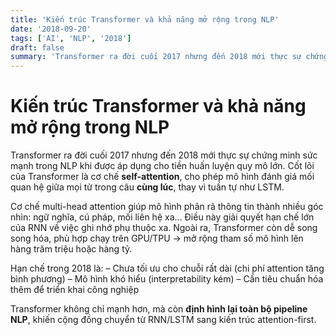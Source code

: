 ```yaml
---
title: 'Kiến trúc Transformer và khả năng mở rộng trong NLP'
date: '2018-09-20'
tags: ['AI', 'NLP', '2018']
draft: false
summary: 'Transformer ra đời cuối 2017 nhưng đến 2018 mới thực sự chứng minh sức mạnh trong NLP khi được áp dụ'
---
```


# Kiến trúc Transformer và khả năng mở rộng trong NLP

Transformer ra đời cuối 2017 nhưng đến 2018 mới thực sự chứng minh sức mạnh trong NLP khi được áp dụng cho tiền huấn luyện quy mô lớn. Cốt lõi của Transformer là cơ chế **self-attention**, cho phép mô hình đánh giá mối quan hệ giữa mọi từ trong câu **cùng lúc**, thay vì tuần tự như LSTM.

Cơ chế multi-head attention giúp mô hình phân rã thông tin thành nhiều góc nhìn: ngữ nghĩa, cú pháp, mối liên hệ xa… Điều này giải quyết hạn chế lớn của RNN về việc ghi nhớ phụ thuộc xa. Ngoài ra, Transformer còn dễ song song hóa, phù hợp chạy trên GPU/TPU → mở rộng tham số mô hình lên hàng trăm triệu hoặc hàng tỷ.

Hạn chế trong 2018 là:
– Chưa tối ưu cho chuỗi rất dài (chi phí attention tăng bình phương)
– Mô hình khó hiểu (interpretability kém)
– Cần tiêu chuẩn hóa thêm để triển khai công nghiệp

Transformer không chỉ mạnh hơn, mà còn **định hình lại toàn bộ pipeline NLP**, khiến cộng đồng chuyển từ RNN/LSTM sang kiến trúc attention-first.